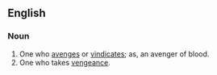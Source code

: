 ==English==
===Noun===
#One who [[avenge]]s or [[vindicate]]s; as, an avenger of blood.
#One who takes [[vengeance]].